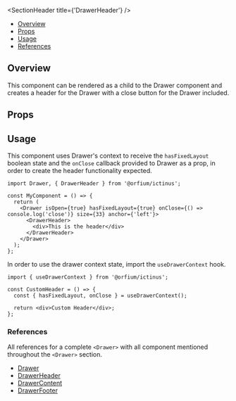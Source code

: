 
<Meta title="Updated Components/Drawer/DrawerHeader" />

<SectionHeader title={'DrawerHeader'} />

- [Overview](#overview)
- [Props](#props)
- [Usage](#usage)
- [References](#references)

## Overview

This component can be rendered as a child to the Drawer component and creates a header for the Drawer with a close button for the Drawer included.

## Props

<ArgTypes of={DrawerHeader} />

## Usage

This component uses Drawer's context to receive the `hasFixedLayout` boolean state and the `onClose` callback provided to Drawer as a prop, in order to create the header functionality expected.

```
import Drawer, { DrawerHeader } from '@orfium/ictinus';

const MyComponent = () => {
  return (
    <Drawer isOpen={true} hasFixedLayout={true} onClose={() => console.log('close')} size={33} anchor={'left'}>
      <DrawerHeader>
        <div>This is the header</div>
      </DrawerHeader>
    </Drawer>
  );
};

```

In order to use the drawer context state, import the `useDrawerContext` hook.

```
import { useDrawerContext } from '@orfium/ictinus';

const CustomHeader = () => {
  const { hasFixedLayout, onClose } = useDrawerContext();

  return <div>Custom Header</div>;
};

```

### References

All references for a complete `<Drawer>` with all component mentioned throughout the `<Drawer>` section.

- [Drawer](../?path=/docs/updated-components-drawer-drawer--overview)
- [DrawerHeader](../?path=/docs/updated-components-drawer-drawerheader--overview)
- [DrawerContent](../?path=/docs/updated-components-drawer-drawercontent--overview)
- [DrawerFooter](../?path=/docs/updated-components-drawer-drawerfooter--overview)

